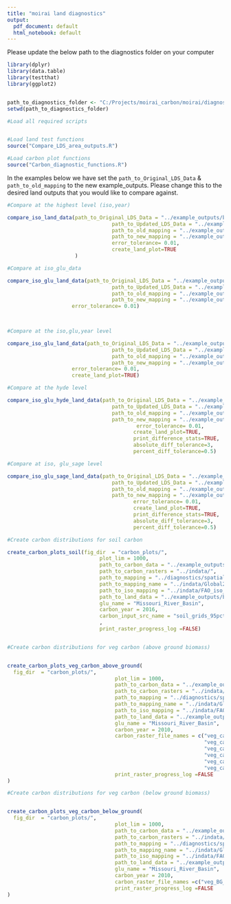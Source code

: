 ```yaml
---
title: "moirai land diagnostics"
output:
  pdf_document: default
  html_notebook: default
---
```

Please update the below path to the diagnostics folder on your computer
```r
library(dplyr)
library(data.table)
library(testthat)
library(ggplot2)


path_to_diagnostics_folder <- "C:/Projects/moirai_carbon/moirai/diagnostics/"
setwd(path_to_diagnostics_folder)
```

```r
#Load all required scripts 


#Load land test functions 
source("Compare_LDS_area_outputs.R")

#Load carbon plot functions
source("Carbon_diagnostic_functions.R")

```


In the examples below we have set the `path_to_Original_LDS_Data` & `path_to_old_mapping` to the new example_outputs. Please change this to the desired land outputs that you would like to compare against.
```r
#Compare at the highest level (iso,year)

compare_iso_land_data(path_to_Original_LDS_Data = "../example_outputs/basins235/Land_type_area_ha.csv",
                                  path_to_Updated_LDS_Data = "../example_outputs/basins235/Land_type_area_ha.csv",
                                  path_to_old_mapping = "../example_outputs/basins235/MOIRAI_land_types.csv",
                                  path_to_new_mapping = "../example_outputs/basins235/MOIRAI_land_types.csv",
                                  error_tolerance= 0.01,
                                  create_land_plot=TRUE
                      )

```
```r

#Compare at iso_glu_data

compare_iso_glu_land_data(path_to_Original_LDS_Data = "../example_outputs/basins235/Land_type_area_ha.csv",
                                  path_to_Updated_LDS_Data = "../example_outputs/basins235/Land_type_area_ha.csv",
                                  path_to_old_mapping = "../example_outputs/basins235/MOIRAI_land_types.csv",
                                  path_to_new_mapping = "../example_outputs/basins235/MOIRAI_land_types.csv",
                     error_tolerance= 0.01)

  
```

```r
#Compare at the iso,glu,year level

compare_iso_glu_land_data(path_to_Original_LDS_Data = "../example_outputs/basins235/Land_type_area_ha.csv",
                                  path_to_Updated_LDS_Data = "../example_outputs/basins235/Land_type_area_ha.csv",
                                  path_to_old_mapping = "../example_outputs/basins235/MOIRAI_land_types.csv",
                                  path_to_new_mapping = "../example_outputs/basins235/MOIRAI_land_types.csv",
                     error_tolerance= 0.01,
                     create_land_plot=TRUE)
```

```r
#Compare at the hyde level

compare_iso_glu_hyde_land_data(path_to_Original_LDS_Data = "../example_outputs/basins235/Land_type_area_ha.csv",
                                  path_to_Updated_LDS_Data = "../example_outputs/basins235/Land_type_area_ha.csv",
                                  path_to_old_mapping = "../example_outputs/basins235/MOIRAI_land_types.csv",
                                  path_to_new_mapping = "../example_outputs/basins235/MOIRAI_land_types.csv",
                                          error_tolerance= 0.01,
                                         create_land_plot=TRUE,
                                         print_difference_stats=TRUE,
                                         absolute_diff_tolerance=3,
                                         percent_diff_tolerance=0.5)
```

```r
#Compare at iso, glu_sage level

compare_iso_glu_sage_land_data(path_to_Original_LDS_Data = "../example_outputs/basins235/Land_type_area_ha.csv",
                                  path_to_Updated_LDS_Data = "../example_outputs/basins235/Land_type_area_ha.csv",
                                  path_to_old_mapping = "../example_outputs/basins235/MOIRAI_land_types.csv",
                                  path_to_new_mapping = "../example_outputs/basins235/MOIRAI_land_types.csv",
                                         error_tolerance= 0.01,
                                         create_land_plot=TRUE,
                                         print_difference_stats=TRUE,
                                         absolute_diff_tolerance=3,
                                         percent_diff_tolerance=0.5)
```


```r
#Create carbon distributions for soil carbon

create_carbon_plots_soil(fig_dir  = "carbon_plots/",
                              plot_lim = 1000, 
                              path_to_carbon_data = "../example_outputs/basins235/Ref_veg_carbon_Mg_per_ha.csv",
                              path_to_carbon_rasters = "../indata/",
                              path_to_mapping = "../diagnostics/spatial_output_files/mapping_files/GLU_ID_mapping.csv",
                              path_to_mapping_name = "../indata/Global235_CLM_5arcmin.csv",
                              path_to_iso_mapping = "../indata/FAO_iso_VMAP0_ctry.csv",
                              path_to_land_data = "../example_outputs/basins235/Land_type_area_ha.csv",
                              glu_name = "Missouri_River_Basin",
                              carbon_year = 2016,
                              carbon_input_src_name = "soil_grids_95pct"
                              ,
                              print_raster_progress_log =FALSE)



```
```r

#Create carbon distributions for veg carbon (above ground biomass)


create_carbon_plots_veg_carbon_above_ground(
  fig_dir  = "carbon_plots/",
                                   plot_lim = 1000, 
                                   path_to_carbon_data = "../example_outputs/basins235/Ref_veg_carbon_Mg_per_ha.csv",
                                   path_to_carbon_rasters = "../indata/",
                                   path_to_mapping = "../diagnostics/spatial_output_files/mapping_files/GLU_ID_mapping.csv",
                                   path_to_mapping_name = "../indata/Global235_CLM_5arcmin.csv",
                                   path_to_iso_mapping = "../indata/FAO_iso_VMAP0_ctry.csv",
                                   path_to_land_data = "../example_outputs/basins235/Land_type_area_ha.csv",
                                   glu_name = "Missouri_River_Basin",
                                   carbon_year = 2010,
                                   carbon_raster_file_names = c("veg_carbon_max.bil",
                                                                "veg_carbon_q3.bil",
                                                                "veg_carbon_median.bil",
                                                                "veg_carbon_min.bil",
                                                                "veg_carbon_q1.bil",
                                                                "veg_carbon_wavg.bil"),
                                   print_raster_progress_log =FALSE
)


```

```r
#Create carbon distributions for veg carbon (below ground biomass)


create_carbon_plots_veg_carbon_below_ground(
  fig_dir  = "carbon_plots/",
                                   plot_lim = 1000, 
                                   path_to_carbon_data = "../example_outputs/basins235/Ref_veg_carbon_Mg_per_ha.csv",
                                   path_to_carbon_rasters = "../indata/",
                                   path_to_mapping = "../diagnostics/spatial_output_files/mapping_files/GLU_ID_mapping.csv",
                                   path_to_mapping_name = "../indata/Global235_CLM_5arcmin.csv",
                                   path_to_iso_mapping = "../indata/FAO_iso_VMAP0_ctry.csv",
                                   path_to_land_data = "../example_outputs/basins235/Land_type_area_ha.csv",
                                   glu_name = "Missouri_River_Basin",
                                   carbon_year = 2010,
                                   carbon_raster_file_names =c("veg_BG_carbon_weighted_average.bil",                                                                "veg_BG_carbon_q1.bil",                                                                             "veg_BG_carbon_median.bil",                                                                   "veg_BG_carbon_min.bil",                                                                      "veg_BG_carbon_q3.bil",                                                                         "veg_BG_carbon_max.bil"),
                                   print_raster_progress_log =FALSE
)

```

